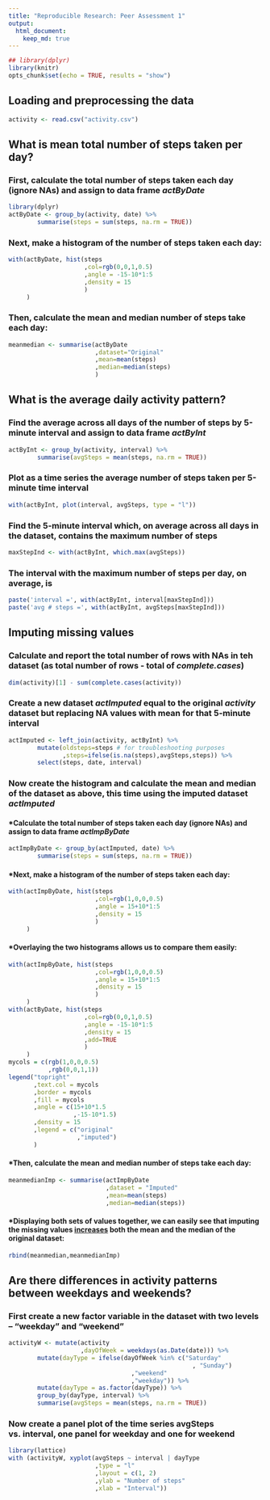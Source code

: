 ```yaml
---
title: "Reproducible Research: Peer Assessment 1"
output: 
  html_document:
    keep_md: true
---
```

```r
## library(dplyr)
library(knitr)
opts_chunk$set(echo = TRUE, results = "show")
```

## Loading and preprocessing the data
````r
activity <- read.csv("activity.csv")
````


## What is mean total number of steps taken per day?
### First, calculate the total number of steps taken each day (ignore NAs) and assign to data frame _actByDate_
````r
library(dplyr)
actByDate <- group_by(activity, date) %>%
        summarise(steps = sum(steps, na.rm = TRUE))
````

### Next, make a histogram of the number of steps taken each day:
````r
with(actByDate, hist(steps
                     ,col=rgb(0,0,1,0.5)
                     ,angle = -15-10*1:5
                     ,density = 15
                     )
     )
````

### Then, calculate the mean and median number of steps take each day:
````r
meanmedian <- summarise(actByDate
                        ,dataset="Original"
                        ,mean=mean(steps)
                        ,median=median(steps)
                        )
````


## What is the average daily activity pattern?
### Find the average across all days of the number of steps by 5-minute interval and assign to data frame _actByInt_
````r
actByInt <- group_by(activity, interval) %>%
        summarise(avgSteps = mean(steps, na.rm = TRUE))
````

### Plot as a time series the average number of steps taken per 5-minute time interval
````r
with(actByInt, plot(interval, avgSteps, type = "l"))
````

### Find the 5-minute interval which, on average across all days in the dataset, contains the maximum number of steps
````r
maxStepInd <- with(actByInt, which.max(avgSteps))
````

### The interval with the maximum number of steps per day, on average, is
````r
paste('interval =', with(actByInt, interval[maxStepInd]))
paste('avg # steps =', with(actByInt, avgSteps[maxStepInd]))
````
## Imputing missing values
### Calculate and report the total number of rows with NAs in teh dataset (as total number of rows - total of _complete.cases_)
````r
dim(activity)[1] - sum(complete.cases(activity))
````

### Create a new dataset _actImputed_ equal to the original _activity_ dataset but replacing NA values with mean for that 5-minute interval
````r
actImputed <- left_join(activity, actByInt) %>%
        mutate(oldsteps=steps # for troubleshooting purposes
               ,steps=ifelse(is.na(steps),avgSteps,steps)) %>%
        select(steps, date, interval) 
````

### Now create the histogram and calculate the mean and median of the dataset as above, this time using the imputed dataset _actImputed_

#### *Calculate the total number of steps taken each day (ignore NAs) and assign to data frame _actImpByDate_
````r
actImpByDate <- group_by(actImputed, date) %>%
        summarise(steps = sum(steps, na.rm = TRUE))
````

#### *Next, make a histogram of the number of steps taken each day:
````r
with(actImpByDate, hist(steps
                        ,col=rgb(1,0,0,0.5)
                        ,angle = 15+10*1:5
                        ,density = 15
                        )
     )
````


#### *Overlaying the two histograms allows us to compare them easily:
````r
with(actImpByDate, hist(steps
                        ,col=rgb(1,0,0,0.5)
                        ,angle = 15+10*1:5
                        ,density = 15
                        )
     )
with(actByDate, hist(steps
                     ,col=rgb(0,0,1,0.5)
                     ,angle = -15-10*1:5
                     ,density = 15
                     ,add=TRUE
                     )
     )
mycols = c(rgb(1,0,0,0.5)
           ,rgb(0,0,1,1))
legend("topright"
       ,text.col = mycols
       ,border = mycols
       ,fill = mycols
       ,angle = c(15+10*1.5
                  ,-15-10*1.5)
       ,density = 15
       ,legend = c("original"
                   ,"imputed")
       )
````

#### *Then, calculate the mean and median number of steps take each day:
````r
meanmedianImp <- summarise(actImpByDate
                           ,dataset = "Imputed"
                           ,mean=mean(steps)
                           ,median=median(steps))
````

#### *Displaying both sets of values together, we can easily see that imputing the missing values <u>increases</u> both the mean and the median of the original dataset:
````r
rbind(meanmedian,meanmedianImp)
````

## Are there differences in activity patterns between weekdays and weekends?
### First create a new factor variable in the dataset with two levels -- "weekday" and "weekend"
````r
activityW <- mutate(activity
                    ,dayOfWeek = weekdays(as.Date(date))) %>%
        mutate(dayType = ifelse(dayOfWeek %in% c("Saturday"
                                                   , "Sunday")
                                  ,"weekend"
                                  ,"weekday")) %>%
        mutate(dayType = as.factor(dayType)) %>%
        group_by(dayType, interval) %>%
        summarise(avgSteps = mean(steps, na.rm = TRUE))
````

### Now create a panel plot of the time series avgSteps vs. interval, one panel for weekday and one for weekend
````r
library(lattice)
with (activityW, xyplot(avgSteps ~ interval | dayType
                        ,type = "l"
                        ,layout = c(1, 2)
                        ,ylab = "Number of steps"
                        ,xlab = "Interval"))
````

